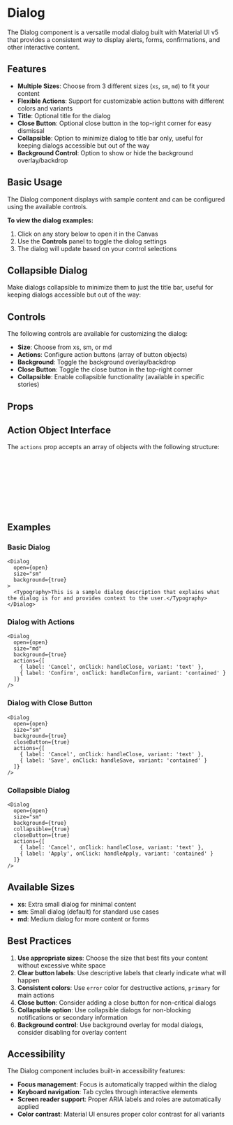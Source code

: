 
<Meta of={DialogStories} />

# Dialog

The Dialog component is a versatile modal dialog built with Material UI v5 that provides a consistent way to display alerts, forms, confirmations, and other interactive content.

## Features

- **Multiple Sizes**: Choose from 3 different sizes (`xs`, `sm`, `md`) to fit your content
- **Flexible Actions**: Support for customizable action buttons with different colors and variants
- **Title**: Optional title for the dialog
- **Close Button**: Optional close button in the top-right corner for easy dismissal
- **Collapsible**: Option to minimize dialog to title bar only, useful for keeping dialogs accessible but out of the way
- **Background Control**: Option to show or hide the background overlay/backdrop


## Basic Usage

The Dialog component displays with sample content and can be configured using the available controls.

**To view the dialog examples:**
1. Click on any story below to open it in the Canvas
2. Use the **Controls** panel to toggle the dialog settings
3. The dialog will update based on your control selections

<Canvas of={DialogStories.Default} />

## Collapsible Dialog

Make dialogs collapsible to minimize them to just the title bar, useful for keeping dialogs accessible but out of the way:

<Canvas of={DialogStories.Collapsed} />

## Controls

The following controls are available for customizing the dialog:

- **Size**: Choose from xs, sm, or md
- **Actions**: Configure action buttons (array of button objects)
- **Background**: Toggle the background overlay/backdrop
- **Close Button**: Toggle the close button in the top-right corner
- **Collapsible**: Enable collapsible functionality (available in specific stories)

## Props

<ArgTypes of={Dialog} />

## Action Object Interface

The `actions` prop accepts an array of objects with the following structure:

```typescript
interface DialogAction {
  label: string;                    // Button text
  onClick: () => void;              // Click handler
  color?: 'primary' | 'error' | 'secondary' | 'success' | 'info' | 'warning';
  variant?: 'contained' | 'outlined' | 'text';
  disabled?: boolean;               // Whether the button is disabled
  closeButton?: boolean;            // Whether this action includes a close button
}
```

## Examples

### Basic Dialog
```tsx
<Dialog
  open={open}
  size="sm"
  background={true}
>
  <Typography>This is a sample dialog description that explains what the dialog is for and provides context to the user.</Typography>
</Dialog>
```

### Dialog with Actions
```tsx
<Dialog
  open={open}
  size="md"
  background={true}
  actions={[
    { label: 'Cancel', onClick: handleClose, variant: 'text' },
    { label: 'Confirm', onClick: handleConfirm, variant: 'contained' }
  ]}
/>
```

### Dialog with Close Button
```tsx
<Dialog
  open={open}
  size="sm"
  background={true}
  closeButton={true}
  actions={[
    { label: 'Cancel', onClick: handleClose, variant: 'text' },
    { label: 'Save', onClick: handleSave, variant: 'contained' }
  ]}
/>
```

### Collapsible Dialog
```tsx
<Dialog
  open={open}
  size="sm"
  background={true}
  collapsible={true}
  closeButton={true}
  actions={[
    { label: 'Cancel', onClick: handleClose, variant: 'text' },
    { label: 'Apply', onClick: handleApply, variant: 'contained' }
  ]}
/>
```

## Available Sizes

- **xs**: Extra small dialog for minimal content
- **sm**: Small dialog (default) for standard use cases
- **md**: Medium dialog for more content or forms

## Best Practices

1. **Use appropriate sizes**: Choose the size that best fits your content without excessive white space
2. **Clear button labels**: Use descriptive labels that clearly indicate what will happen
3. **Consistent colors**: Use `error` color for destructive actions, `primary` for main actions
4. **Close button**: Consider adding a close button for non-critical dialogs
5. **Collapsible option**: Use collapsible dialogs for non-blocking notifications or secondary information
6. **Background control**: Use background overlay for modal dialogs, consider disabling for overlay content

## Accessibility

The Dialog component includes built-in accessibility features:

- **Focus management**: Focus is automatically trapped within the dialog
- **Keyboard navigation**: Tab cycles through interactive elements
- **Screen reader support**: Proper ARIA labels and roles are automatically applied
- **Color contrast**: Material UI ensures proper color contrast for all variants 
